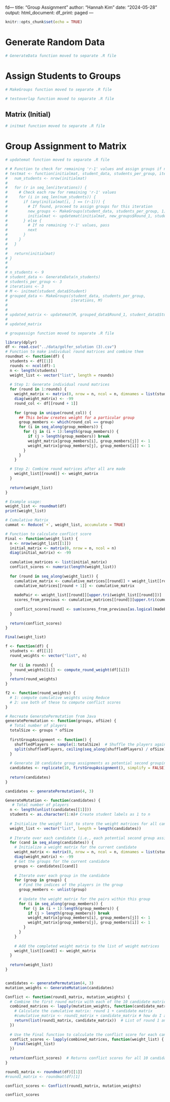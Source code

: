 fd---
title: "Group Assignment"
author: "Hannah Kim"
date: "2024-05-28"
output:
  html_document:
    df_print: paged
---

```r
knitr::opts_chunk$set(echo = TRUE)
```

# Generate Random Data
```r
# GenerateData function moved to separate .R file
```


# Assign Students to Groups

```r
# MakeGroups function moved to separate .R file
```

```r
# testoverlap function moved to separate .R file
```

## Matrix (Initial)
```r
# initmat function moved to separate .R file
```

# Group Assignment to Matrix

```r
# updatemat function moved to separate .R file
```

```r
# # Function to check for remaining 'r-1' values and assign groups if necessary
# testmat <- function(initialmat, student_data, students_per_group, iterations) {
#   num_students <- nrow(initialmat)
#   
#   for (r in seq_len(iterations)) {
#     # Check each row for remaining 'r-1' values
#     for (i in seq_len(num_students)) {
#       if (any(initialmat[i, ] == (r-1))) {
#         # If found, proceed to assign groups for this iteration
#         new_groups <- MakeGroups(student_data, students_per_group, 1)
#         initialmat <- updatemat(initialmat, new_groups$Round_1, student_data$Student)
#       } else {
#         # If no remaining 'r-1' values, pass
#         next
#       }
#     }
#   }
#   
#   return(initialmat)
# }
# 
# 
# n_students <- 9
# student_data <- GenerateData(n_students)
# students_per_group <- 3
# iterations <- 3
# M <- initmat(student_data$Student)
# grouped_data <- MakeGroups(student_data, students_per_group, 
#                            iterations, M)
# 
# 
# updated_matrix <- updatemat(M, grouped_data$Round_1, student_data$Student)
# 
# updated_matrix
```

```r
# groupassign function moved to separate .R file
```

```r
library(dplyr)
df <- read.csv("../data/golfer_solution (3).csv")
# Function to make individual round matrices and combine them
roundmat <- function(df) {
  students <- df[[1]]
  rounds <- ncol(df)-1
  n <- length(students)
  weight_list <- vector("list", length = rounds)
  
  # Step 1: Generate individual round matrices
  for (round in 1:rounds) {
    weight_matrix <- matrix(0, nrow = n, ncol = n, dimnames = list(students, students))
    diag(weight_matrix) <- -99
    round_col <- df[[round + 1]]
    
    for (group in unique(round_col)) {
      ## This below creates weight for a particular group
      group_members <- which(round_col == group)
      for (i in seq_along(group_members)) {
        for (j in (i + 1):length(group_members)) {
          if (j > length(group_members)) break
          weight_matrix[group_members[i], group_members[j]] <- 1
          weight_matrix[group_members[j], group_members[i]] <- 1
        }
      }
    }

  # Step 2: Combine round matrices after all are made
    weight_list[[round]] <- weight_matrix
  }
  
  return(weight_list)
}

# Example usage:
weight_list <- roundmat(df)
print(weight_list)

# Cumulative Matrix
cummat <- Reduce(`+`, weight_list, accumulate = TRUE)

```

```r
# Function to calculate conflict score
Final <- function(weight_list) {
  n <- nrow(weight_list[[1]])
  initial_matrix <- matrix(0, nrow = n, ncol = n)
  diag(initial_matrix) <- -99
  
  cumulative_matrices <- list(initial_matrix)
  conflict_scores <- numeric(length(weight_list))
  
  for (round in seq_along(weight_list)) {
    cumulative_matrix <- cumulative_matrices[[round]] + weight_list[[round]]
    cumulative_matrices[[round + 1]] <- cumulative_matrix
    
    madePair <- weight_list[[round]][upper.tri(weight_list[[round]])]
    scores_from_previous <- cumulative_matrices[[round]][upper.tri(cumulative_matrices[[round]])]
    
    conflict_scores[round] <- sum(scores_from_previous[as.logical(madePair)]^2)
  }
  
  return(conflict_scores)
}

Final(weight_list)
```


```r
f <- function(df) {
  studnets <- df[[1]]
  round_weights <- vector("list", n)
  
  for (i in rounds) {
    round_weights[[i]] <- compute_round_weight(df[[i]])
  }
  return(round_weights)
}

f2 <- function(round_weights) {
  # 1: compute cumulative weights using Reduce
  # 2: use both of these to compute conflict scores
}
```

```r
# Recreate GeneratePermutation from Java
generatePermutation <- function(groups, ofSize) {
  # Total number of players
  totalSize <- groups * ofSize
  
  firstGroupAssignment <- function() {
    shuffledPlayers <- sample(1:totalSize)  # Shuffle the players again
    split(shuffledPlayers, ceiling(seq_along(shuffledPlayers) / ofSize))  # Group the players
  }
  
  # Generate 10 candidate group assignments as potential second groupings
  candidates <- replicate(10, firstGroupAssignment(), simplify = FALSE)
  
  return(candidates)
}

candidates <- generatePermutation(4, 3)

```

```r
GenerateMutation <- function(candidates) {
   # Total number of players
  n <- length(unlist(candidates[[1]]))
  students <- as.character(1:n)# Create student labels as 1 to n
  
  # Initialize the weight list to store the weight matrices for all candidates
  weight_list <- vector("list", length = length(candidates))
  
  # Iterate over each candidate (i.e., each potential second group assignment)
  for (cand in seq_along(candidates)) {
    # Initialize a weight matrix for the current candidate
    weight_matrix <- matrix(0, nrow = n, ncol = n, dimnames = list(students, students))
    diag(weight_matrix) <- -99
    # Get the groups for the current candidate
    groups <- candidates[[cand]]
    
    # Iterate over each group in the candidate
    for (group in groups) {
      # Find the indices of the players in the group
      group_members <- unlist(group)
      
      # Update the weight matrix for the pairs within this group
      for (i in seq_along(group_members)) {
        for (j in (i + 1):length(group_members)) {
          if (j > length(group_members)) break
          weight_matrix[group_members[i], group_members[j]] <- 1
          weight_matrix[group_members[j], group_members[i]] <- 1
        }
      }
    }
    
    # Add the completed weight matrix to the list of weight matrices
    weight_list[[cand]] <- weight_matrix
  }
  
  return(weight_list)
}


candidates <- generatePermutation(4, 3)
mutation_weights <- GenerateMutation(candidates)

```

```r
Conflict <- function(round1_matrix, mutation_weights) {
  # Combine the first round matrix with each of the 10 candidate matrices for round 2
  combined_matrices <- lapply(mutation_weights, function(candidate_matrix) {
    # Calculate the cumulative matrix: round 1 + candidate matrix
    #cumulative_matrix <- round1_matrix + candidate_matrix # how do I add two matrices?
    return(list(round1_matrix, candidate_matrix))  # List of round 1 and cumulative matrix for each candidate
  })
  
  # Use the Final function to calculate the conflict score for each candidate
  conflict_scores <- lapply(combined_matrices, function(weight_list) {
    Final(weight_list)
  })
  
  return(conflict_scores)  # Returns conflict scores for all 10 candidates
}

round1_matrix <- roundmat(df)[[1]]
#round1_matrix <- roundmat(df)[1]

conflict_scores <- Conflict(round1_matrix, mutation_weights)

conflict_scores

```

